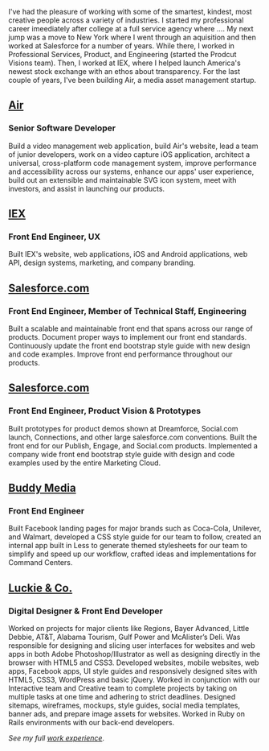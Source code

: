 I've had the pleasure of working with some of the smartest, kindest, most creative people across a variety of industries. I started my professional career imeediately after college at a full service agency where …. My next jump was a move to New York where I went through an aquisition and then worked at Salesforce for a number of years. While there, I worked in Professional Services, Product, and Engineering (started the Prodcut Visions team). Then, I worked at IEX, where I helped launch America's newest stock exchange with an ethos about transparency. For the last couple of years, I've been building Air, a media asset management startup.

## [Air](https://www.aircamera.com/)

### Senior Software Developer

Build a video management web application, build Air's website, lead a team of junior developers, work on a video capture iOS application, architect a universal, cross-platform code management system, improve performance and accessibility across our systems, enhance our apps' user experience, build out an extensible and maintainable SVG icon system, meet with investors, and assist in launching our products.

## [IEX](https://iextrading.com)

### Front End Engineer, UX

Built IEX's website, web applications, iOS and Android applications, web API, design systems, marketing, and company branding.

## [Salesforce.com](https://www.salesforce.com/)

### Front End Engineer, Member of Technical Staff, Engineering

Built a scalable and maintainable front end that spans across our range of products. Document proper ways to implement our front end standards. Continuously update the front end bootstrap style guide with new design and code examples. Improve front end performance throughout our products.

## [Salesforce.com](https://www.salesforce.com/)

### Front End Engineer, Product Vision & Prototypes

Built prototypes for product demos shown at Dreamforce, Social.com launch, Connections, and other large salesforce.com conventions. Built the front end for our Publish, Engage, and Social.com products. Implemented a company wide front end bootstrap style guide with design and code examples used by the entire Marketing Cloud.

## [Buddy Media](https://www.salesforce.com/)

### Front End Engineer

Built Facebook landing pages for major brands such as Coca-Cola, Unilever, and Walmart, developed a CSS style guide for our team to follow, created an internal app built in Less to generate themed stylesheets for our team to simplify and speed up our workflow, crafted ideas and implementations for Command Centers.

## [Luckie & Co.](https://www.luckie.com/)

### Digital Designer & Front End Developer

Worked on projects for major clients like Regions, Bayer Advanced, Little Debbie, AT&T, Alabama Tourism, Gulf Power and McAlister’s Deli. Was responsible for designing and slicing user interfaces for websites and web apps in both Adobe Photoshop/Illustrator as well as designing directly in the browser with HTML5 and CSS3. Developed websites, mobile websites, web apps, Facebook apps, UI style guides and responsively designed sites with HTML5, CSS3, WordPress and basic jQuery. Worked in conjunction with our Interactive team and Creative team to complete projects by taking on multiple tasks at one time and adhering to strict deadlines. Designed sitemaps, wireframes, mockups, style guides, social media templates, banner ads, and prepare image assets for websites. Worked in Ruby on Rails environments with our back-end developers.

_See my full [work experience](https://www.linkedin.com/in/chrisnager)_.
